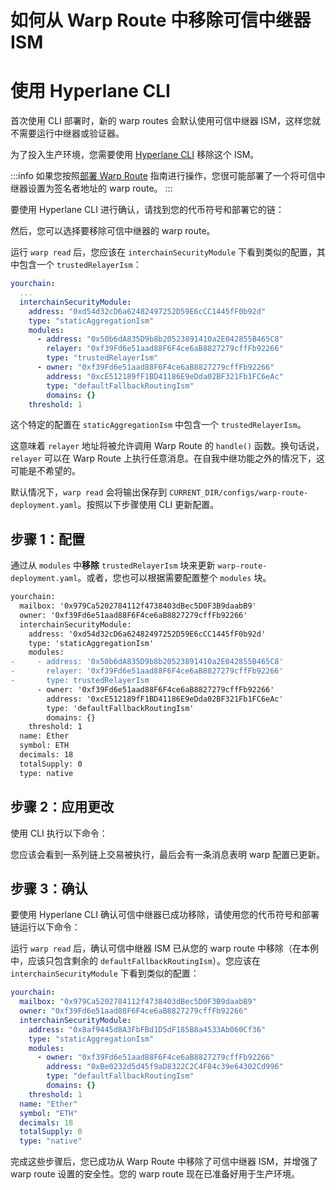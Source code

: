 
# 如何从 Warp Route 中移除可信中继器 ISM

# 使用 Hyperlane CLI

首次使用 CLI 部署时，新的 warp routes 会默认使用可信中继器 ISM，这样您就不需要运行中继器或验证器。

为了投入生产环境，您需要使用 [Hyperlane CLI](https://docs.hyperlane.xyz/docs/reference/cli) 移除这个 ISM。

<PrerequisitesPartial />

:::info
如果您按照[部署 Warp Route](https://docs.hyperlane.xyz/docs/guides/deploy-warp-route) 指南进行操作，您很可能部署了一个将可信中继器设置为签名者地址的 warp route。
:::

要使用 Hyperlane CLI 进行确认，请找到您的代币符号和部署它的链：

<WarpReadSymbolChainPartial />

然后，您可以选择要移除可信中继器的 warp route。

运行 `warp read` 后，您应该在 `interchainSecurityModule` 下看到类似的配置，其中包含一个 `trustedRelayerIsm`：

```yaml {7-9}
yourchain:
  ...
  interchainSecurityModule:
    address: "0xd54d32cD6a62482497252D59E6cCC1445fF0b92d"
    type: "staticAggregationIsm"
    modules:
      - address: "0x50b6dA835D9b8b20523891410a2E042855B465C8"
        relayer: "0xf39Fd6e51aad88F6F4ce6aB8827279cffFb92266"
        type: "trustedRelayerIsm"
      - owner: "0xf39Fd6e51aad88F6F4ce6aB8827279cffFb92266"
        address: "0xcE512189fF1BD41186E9eDda02BF321Fb1FC6eAc"
        type: "defaultFallbackRoutingIsm"
        domains: {}
    threshold: 1
```

这个特定的配置在 `staticAggregationIsm` 中包含一个 `trustedRelayerIsm`。

这意味着 `relayer` 地址将被允许调用 Warp Route 的 `handle()` 函数。换句话说，`relayer` 可以在 Warp Route 上执行任意消息。在自我中继功能之外的情况下，这可能是不希望的。

默认情况下，`warp read` 会将输出保存到 `CURRENT_DIR/configs/warp-route-deployment.yaml`。按照以下步骤使用 CLI 更新配置。

## 步骤 1：配置

通过从 `modules` 中**移除** `trustedRelayerIsm` 块来更新 `warp-route-deployment.yaml`。或者，您也可以根据需要配置整个 `modules` 块。

```diff title="warp-route-deployment.yaml"
yourchain:
  mailbox: '0x979Ca5202784112f4738403dBec5D0F3B9daabB9'
  owner: '0xf39Fd6e51aad88F6F4ce6aB8827279cffFb92266'
  interchainSecurityModule:
    address: '0xd54d32cD6a62482497252D59E6cCC1445fF0b92d'
    type: 'staticAggregationIsm'
    modules:
-     - address: '0x50b6dA835D9b8b20523891410a2E042855B465C8'
-       relayer: '0xf39Fd6e51aad88F6F4ce6aB8827279cffFb92266'
-       type: trustedRelayerIsm
      - owner: '0xf39Fd6e51aad88F6F4ce6aB8827279cffFb92266'
        address: '0xcE512189fF1BD41186E9eDda02BF321Fb1FC6eAc'
        type: 'defaultFallbackRoutingIsm'
        domains: {}
    threshold: 1
  name: Ether
  symbol: ETH
  decimals: 18
  totalSupply: 0
  type: native
```

## 步骤 2：应用更改

使用 CLI 执行以下命令：

<WarpApplySymbolConfigDefaultPartial />

您应该会看到一系列链上交易被执行，最后会有一条消息表明 warp 配置已更新。

## 步骤 3：确认

要使用 Hyperlane CLI 确认可信中继器已成功移除，请使用您的代币符号和部署链运行以下命令：

<WarpReadSymbolChainPartial />

运行 `warp read` 后，确认可信中继器 ISM 已从您的 warp route 中移除（在本例中，应该只包含剩余的 `defaultFallbackRoutingIsm`）。您应该在 `interchainSecurityModule` 下看到类似的配置：

```yaml {8-11}
yourchain:
  mailbox: "0x979Ca5202784112f4738403dBec5D0F3B9daabB9"
  owner: "0xf39Fd6e51aad88F6F4ce6aB8827279cffFb92266"
  interchainSecurityModule:
    address: "0x8af9445d8A3FbFBd1D5dF185B8a4533Ab060Cf36"
    type: "staticAggregationIsm"
    modules:
      - owner: "0xf39Fd6e51aad88F6F4ce6aB8827279cffFb92266"
        address: "0xBe0232d5d45f9aD8322C2C4F84c39e64302Cd996"
        type: "defaultFallbackRoutingIsm"
        domains: {}
    threshold: 1
  name: "Ether"
  symbol: "ETH"
  decimals: 18
  totalSupply: 0
  type: "native"
```

完成这些步骤后，您已成功从 Warp Route 中移除了可信中继器 ISM，并增强了 warp route 设置的安全性。您的 warp route 现在已准备好用于生产环境。
